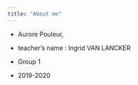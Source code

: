 ```yaml
---
title: "About me"
---
```




- Aurore Pouleur,

- teacher’s name : Ingrid VAN LANCKER
- Group 1
- 2019-2020
